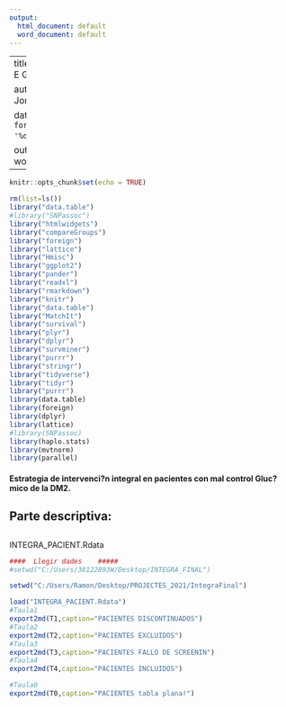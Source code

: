 ```yaml
---
output:
  html_document: default
  word_document: default
---
```


---
title: "Estudio [I N T E G R A]"





author: "Rai Puig  &  Jordi Real"

date: "`r format(Sys.time(), '%d %B, %Y')`"

output: word_document
---

```r
knitr::opts_chunk$set(echo = TRUE)

rm(list=ls())
library("data.table")
#library("SNPassoc")
library("htmlwidgets")
library("compareGroups")
library("foreign")
library("lattice")
library("Hmisc")
library("ggplot2")
library("pander")
library("readxl")
library("rmarkdown")
library("knitr")
library("data.table")
library("MatchIt")
library("survival")
library("plyr")
library("dplyr")
library("survminer")
library("purrr")
library("stringr")
library("tidyverse")
library("tidyr")
library("purrr")
library(data.table)
library(foreign)
library(dplyr)
library(lattice)
#library(SNPassoc)
library(haplo.stats)
library(mvtnorm)
library(parallel)
```

#### Estrategia de intervenci?n integral en pacientes con mal control Gluc?mico de la DM2. 

## 

## Parte descriptiva:

##

INTEGRA_PACIENT.Rdata

```r
####  Llegir dades    #####
#setwd("C:/Users/38122893W/Desktop/INTEGRA_FINAL")

setwd("C:/Users/Ramon/Desktop/PROJECTES_2021/IntegraFinal")

load("INTEGRA_PACIENT.Rdata")
#Taula1
export2md(T1,caption="PACIENTES DISCONTINUADOS")
#Taula2
export2md(T2,caption="PACIENTES EXCLUIDOS")
#Taula3
export2md(T3,caption="PACIENTES FALLO DE SCREENIN")
#Taula4
export2md(T4,caption="PACIENTES INCLUIDOS")

#Taula0
export2md(T0,caption="PACIENTES tabla plana!")


```



